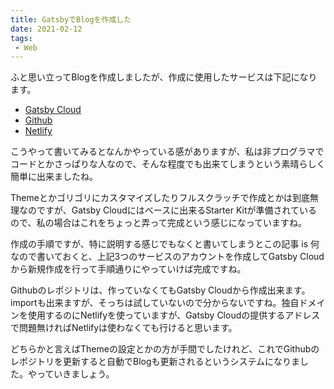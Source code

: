 ```yaml
---
title: GatsbyでBlogを作成した
date: 2021-02-12
tags:
 - Web
---
```


ふと思い立ってBlogを作成しましたが、作成に使用したサービスは下記になります。

- [Gatsby Cloud](https://www.gatsbyjs.com)
- [Github](https://github.com)
- [Netlify](https://www.netlify.com)

こうやって書いてみるとなんかやっている感がありますが、私は非プログラマでコードとかさっぱりな人なので、そんな程度でも出来てしまうという素晴らしく簡単に出来ましたね。

Themeとかゴリゴリにカスタマイズしたりフルスクラッチで作成とかは到底無理なのですが、Gatsby Cloudにはベースに出来るStarter Kitが準備されているので、私の場合はこれをちょっと弄って完成という感じになっていますね。

作成の手順ですが、特に説明する感じでもなくと書いてしまうとこの記事 is 何なので書いておくと、上記3つのサービスのアカウントを作成してGatsby Cloudから新規作成を行って手順通りにやっていけば完成ですね。

Githubのレポジトリは、作っていなくてもGatsby Cloudから作成出来ます。importも出来ますが、そっちは試していないので分からないですね。独自ドメインを使用するのにNetlifyを使っていますが、Gatsby Cloudの提供するアドレスで問題無ければNetlifyは使わなくても行けると思います。

どちらかと言えばThemeの設定とかの方が手間でしたけれど、これでGithubのレポジトリを更新すると自動でBlogも更新されるというシステムになりました。やっていきましょう。